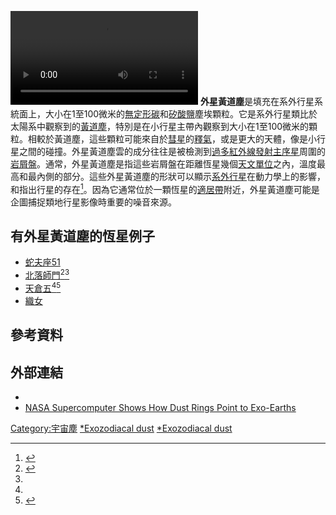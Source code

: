 [[File:Artist’s_impression_of_bright_exozodiacal_light.ogv|thumb]]
'''外星黃道塵'''是填充在系外行星系統面上，大小在1至100微米的[[無定形碳|無定形碳]]和[[矽酸鹽|矽酸鹽]]塵埃顆粒。它是系外行星類比於太陽系中觀察到的[[黃道塵|黃道塵]]，特別是在小行星主帶內觀察到大小在1至100微米的顆粒。相較於黃道塵，這些顆粒可能來自於[[彗星|彗星]]的[[釋氣|釋氣]]，或是更大的天體，像是小行星之間的碰撞。外星黃道塵雲的成分往往是被檢測到[[紅外過量|過多紅外線發射]][[主序星|主序星]]周圍的[[岩屑盤|岩屑盤]]。通常，外星黃道塵是指這些岩屑盤在距離恆星幾個[[天文單位|天文單位]]之內，溫度最高和最內側的部分。這些外星黃道塵的形狀可以顯示[[系外行星|系外行星]]在動力學上的影響，和指出行星的存在<ref>{{cite journal
 |author1=Stark, C.. |author2=Kuchner, M. | title=The Detectability of Exo-Earths and Super-Earths Via Resonant Signatures in Exozodiacal Clouds
 | journal=The Astrophysical Journal | year=2008 | volume=686
 | issue = 1
 | pages=637–648
 | bibcode=2008ApJ...686..637S
 | doi = 10.1086/591442 |arxiv = 0810.2702 }}</ref>。因為它通常位於一顆恆星的[[適居帶|適居帶]]附近，外星黃道塵可能是企圖捕捉類地行星影像時重要的噪音來源。

== 有外星黃道塵的恆星例子 ==
*[[蛇夫座51|蛇夫座51]]
*[[北落師門|北落師門]]<ref>{{cite journal
|author1=Lebreton, J. |author2=van Lieshout, R. |author3=Augereau, J.-C. |author4=Absil, O. |author5=Mennesson, B. |author6=Kama, M. |author7=Dominik, C. |author8=Bonsor, A. |author9=Vandeportal, J. |author10=Beust, H. |author11=Defrère, D. |author12=Ertel, S. |author13=Faramaz, V. |author14=Hinz, P. |author15=Kral, Q. |author16=Lagrange, A.-M. |author17=Liu, W. |author18=Thébault, P. | title= An interferometric study of the Fomalhaut inner debris disk. III. Detailed models of the exozodiacal disk and its origin 
 | journal=Astronomy and Astrophysics | year=2013 | volume=555
 | issue= 
 | pages=
 | bibcode=2013A&A...555A.146L
 | doi = 10.1051/0004-6361/201321415 |arxiv = 1306.0956 }}</ref><ref name="VLTI/PIONIER">{{cite journal
|author1=Absil, O. |author2=Le Bouquin, J.-B. |author3=Berger, J.-P. |author4=Lagrange, A.-M. |author5=Chauvin, G. |author6=Lazareff, B. |author7=Zins, G. |author8=Haguenauer, P. |author9=Jocou, L. |author10=Kern, P. |author11=Millan-Gabet, R. |author12=Rochat, S. |author13=Traub, W. | title= Searching for faint companions with VLTI/PIONIER. I. Method and first results  
 | journal=Astronomy and Astrophysics   | year=2011 | volume=535
 | issue= 
 | pages=
 | bibcode=2011A&A...535A..68A
 | doi = 10.1051/0004-6361/201117719 |arxiv = 1110.1178 }}</ref>
*[[天倉五|天倉五]]<ref name="VLTI/PIONIER" /><ref>{{cite journal
 |author1=di Folco, E. |author2=Absil, O. |author3=Augereau, J.-C. |author4=Mérand, A. |author5=Coudé du Foresto, V. |author6=Thévenin, F. |author7=Defrère, D. |author8=Kervella, P. |author9=ten Brummelaar, T. A. |author10=McAlister, H. A. |author11=Ridgway, S. T. |author12=Sturmann, J. |author13=Sturmann, L. |author14=Turner, N. H. | title=A near-infrared interferometric survey of debris disk stars
 | journal=Astronomy and Astrophysics | year=2007 | volume=475
 | issue = 1
 | pages=243–250
 | bibcode=2007A&A...475..243D
 | doi = 10.1051/0004-6361:20077625 |arxiv = 0710.1731 }}</ref>
*[[織女|織女]]

== 參考資料 ==
{{reflist}}

== 外部連結 ==
* {{cite web | last = Stark | first = Christopher | date = 2009-05-20 | url = http://asd.gsfc.nasa.gov/Christopher.Stark/catalog.php | title = Exozodi Simulation Catalog | publisher = NASA GSFC | accessdate = 2010-04-14 | archive-date = 2009-04-11 | archive-url = https://web.archive.org/web/20090411055716/http://asd.gsfc.nasa.gov/Christopher.Stark/catalog.php | dead-url = no }}
* [http://www.nasa.gov/centers/goddard/news/topstory/2008/dust_rings.html NASA Supercomputer Shows How Dust Rings Point to Exo-Earths]{{Wayback|url=http://www.nasa.gov/centers/goddard/news/topstory/2008/dust_rings.html |date=20160623213832 }}

{{DEFAULTSORT:Exozodiacal Dust}}
[[Category:宇宙塵|Category:宇宙塵]]
[[Category:星周盤|*Exozodiacal dust]]
[[Category:行星系|*Exozodiacal dust]]